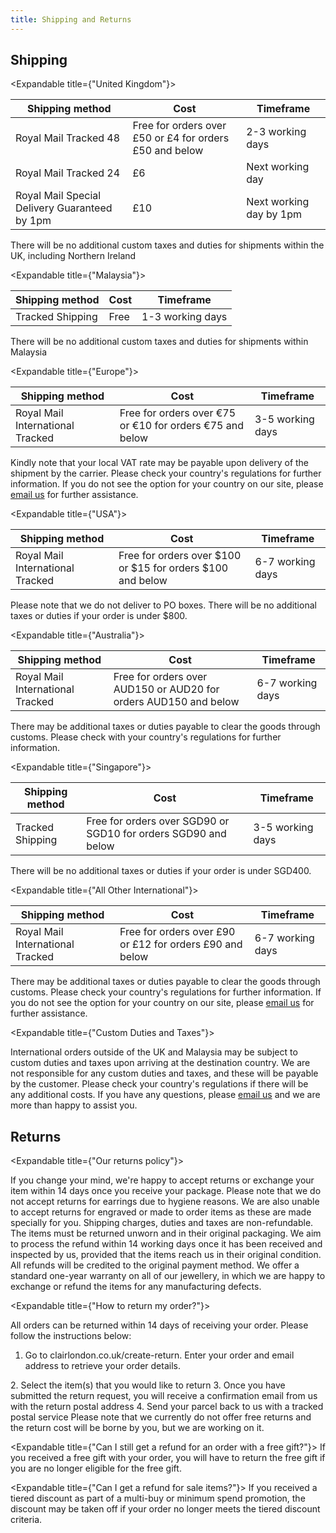 ```yaml
---
title: Shipping and Returns
---
```


<Spacing size="sm" />

## Shipping

<Spacing size="sm" />

<Expandable title={"United Kingdom"}>

| Shipping method | Cost | Timeframe |
|---|---|---|
| Royal Mail Tracked 48 | Free for orders over £50 or £4 for orders £50 and below | 2-3 working days| 
| Royal Mail Tracked 24 | £6 | Next working day| 
| Royal Mail Special Delivery Guaranteed by 1pm | £10 | Next working day by 1pm | 
<Spacing size="sm" />
There will be no additional custom taxes and duties for shipments within the UK, including Northern Ireland
</Expandable>

<Expandable title={"Malaysia"}>

| Shipping method | Cost | Timeframe |
|---|---|---|
| Tracked Shipping | Free| 1-3 working days | 
<Spacing size="sm" />
There will be no additional custom taxes and duties for shipments within Malaysia
</Expandable>

<Expandable title={"Europe"}>

| Shipping method | Cost | Timeframe |
|---|---|---|
| Royal Mail International Tracked | Free for orders over €75 or €10 for orders €75 and below | 3-5 working days | 
<Spacing size="sm" />
Kindly note that your local VAT rate may be payable upon delivery of the shipment by the carrier. Please check your country's regulations for further information. If you do not see the option for your country on our site, please <a href="mailto:hello@clairlondon.co.uk" style="text-decoration: underline">email us</a> for further assistance.
</Expandable>

<Expandable title={"USA"}>

| Shipping method | Cost | Timeframe |
|---|---|---|
| Royal Mail International Tracked| Free for orders over $100 or $15 for orders $100 and below | 6-7 working days| 
<Spacing size="sm" />
Please note that we do not deliver to PO boxes. There will be no additional taxes or duties if your order is under $800.
</Expandable>

<Expandable title={"Australia"}>

| Shipping method | Cost | Timeframe |
|---|---|---|
| Royal Mail International Tracked| Free for orders over AUD150 or AUD20 for orders AUD150 and below | 6-7 working days| 
<Spacing size="sm" />
There may be additional taxes or duties payable to clear the goods through customs. Please check with your country's regulations for further information.
</Expandable>

<Expandable title={"Singapore"}>

| Shipping method | Cost | Timeframe |
|---|---|---|
| Tracked Shipping | Free for orders over SGD90 or SGD10 for orders SGD90 and below | 3-5 working days| 
<Spacing size="sm" />
There will be no additional taxes or duties if your order is under SGD400.
</Expandable>

<Expandable title={"All Other International"}>

| Shipping method | Cost | Timeframe |
|---|---|---|
| Royal Mail International Tracked| Free for orders over £90 or £12 for orders £90 and below | 6-7 working days| 
<Spacing size="sm" />
There may be additional taxes or duties payable to clear the goods through customs. Please check your country's regulations for further information. If you do not see the option for your country on our site, please <a href="mailto:hello@clairlondon.co.uk" style="text-decoration: underline">email us</a>  for further assistance.
</Expandable>

<Expandable title={"Custom Duties and Taxes"}>

International orders outside of the UK and Malaysia may be subject to custom duties and taxes upon arriving at the destination country. We are not responsible for any custom duties and taxes, and these will be payable by the customer. Please check your country's regulations if there will be any additional costs. 
<Spacing size="sm" />
If you have any questions, please <a href="mailto:hello@clairlondon.co.uk" style="text-decoration: underline">email us</a> and we are more than happy to assist you.
</Expandable>

## Returns

<Spacing size="sm" />

<Expandable title={"Our returns policy"}>

If you change your mind, we're happy to accept returns or exchange your item within 14 days once you receive your package. Please note that we do not accept returns for earrings due to hygiene reasons. We are also unable to accept returns for engraved or made to order items as these are made specially for you. Shipping charges, duties and taxes are non-refundable.
<Spacing size="sm" />
The items must be returned unworn and in their original packaging. We aim to process the refund within 14 working days once it has been received and inspected by us, provided that the items reach us in their original condition. All refunds will be credited to the original payment method. 
<Spacing size="sm" />
We offer a standard one-year warranty on all of our jewellery, in which we are happy to exchange or refund the items for any manufacturing defects.
</Expandable>

<Expandable title={"How to return my order?"}>

All orders can be returned within 14 days of receiving your order. Please follow the instructions below:
<Spacing size="sm" />
1. Go to clairlondon.co.uk/create-return. Enter your order and email address to retrieve your order details.
<Spacing size="sm" />
2. Select the item(s) that you would like to return
<Spacing size="sm" />
3. Once you have submitted the return request, you will receive a confirmation email from us with the return postal address
<Spacing size="sm" />
4. Send your parcel back to us with a tracked postal service
<Spacing size="sm" />
Please note that we currently do not offer free returns and the return cost will be borne by you, but we are working on it.
</Expandable>

<Expandable title={"Can I still get a refund for an order with a free gift?"}>
If you received a free gift with your order, you will have to return the free gift if you are no longer eligible for the free gift. 
</Expandable>

<Expandable title={"Can I get a refund for sale items?"}>
If you received a tiered discount as part of a multi-buy or minimum spend promotion, the discount may be taken off if your order no longer meets the tiered discount criteria. 
</Expandable>

